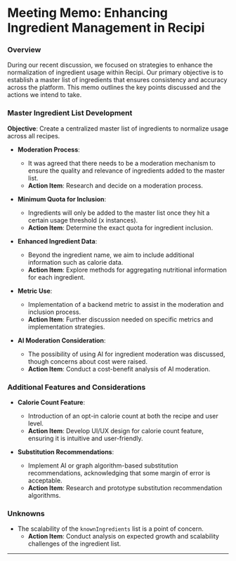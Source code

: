 # Meeting Memo: Enhancing Ingredient Management in Recipi

### Overview

During our recent discussion, we focused on strategies to enhance the
normalization of ingredient usage within Recipi. Our primary objective is to
establish a master list of ingredients that ensures consistency and accuracy
across the platform. This memo outlines the key points discussed and the actions
we intend to take.

### Master Ingredient List Development

**Objective**: Create a centralized master list of ingredients to normalize
usage across all recipes.

- **Moderation Process**:

  - It was agreed that there needs to be a moderation mechanism to ensure the
    quality and relevance of ingredients added to the master list.
  - **Action Item**: Research and decide on a moderation process.

- **Minimum Quota for Inclusion**:

  - Ingredients will only be added to the master list once they hit a certain
    usage threshold (x instances).
  - **Action Item**: Determine the exact quota for ingredient inclusion.

- **Enhanced Ingredient Data**:

  - Beyond the ingredient name, we aim to include additional information such as
    calorie data.
  - **Action Item**: Explore methods for aggregating nutritional information for
    each ingredient.

- **Metric Use**:

  - Implementation of a backend metric to assist in the moderation and inclusion
    process.
  - **Action Item**: Further discussion needed on specific metrics and
    implementation strategies.

- **AI Moderation Consideration**:
  - The possibility of using AI for ingredient moderation was discussed, though
    concerns about cost were raised.
  - **Action Item**: Conduct a cost-benefit analysis of AI moderation.

### Additional Features and Considerations

- **Calorie Count Feature**:

  - Introduction of an opt-in calorie count at both the recipe and user level.
  - **Action Item**: Develop UI/UX design for calorie count feature, ensuring it
    is intuitive and user-friendly.

- **Substitution Recommendations**:
  - Implement AI or graph algorithm-based substitution recommendations,
    acknowledging that some margin of error is acceptable.
  - **Action Item**: Research and prototype substitution recommendation
    algorithms.

### Unknowns

- The scalability of the `knownIngredients` list is a point of concern.
  - **Action Item**: Conduct analysis on expected growth and scalability
    challenges of the ingredient list.

---
